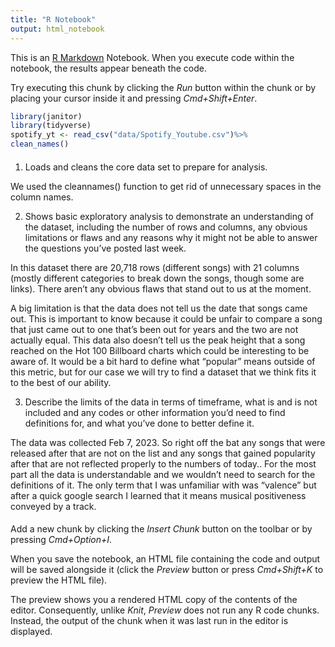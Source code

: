 ```yaml
---
title: "R Notebook"
output: html_notebook
---
```


This is an [R Markdown](http://rmarkdown.rstudio.com) Notebook. When you execute code within the notebook, the results appear beneath the code. 

Try executing this chunk by clicking the *Run* button within the chunk or by placing your cursor inside it and pressing *Cmd+Shift+Enter*. 

```r
library(janitor)
library(tidyverse)
spotify_yt <- read_csv("data/Spotify_Youtube.csv")%>%
clean_names()
```

####

1. Loads and cleans the core data set to prepare for analysis.

We used the cleannames() function to get rid of unnecessary spaces in the column names. 


 2. Shows basic exploratory analysis to demonstrate an understanding of the dataset, including the number of rows and columns, any obvious limitations or flaws and any reasons why it might not be able to answer the questions you've posted last week. 


In this dataset there are 20,718 rows (different songs) with 21 columns (mostly different categories to break down the songs, though some are links). There aren’t any obvious flaws that stand out to us at the moment. 

A big limitation is that the data does not tell us the date that songs came out. This is important to know because it could be unfair to compare a song that just came out to one that’s been out for years and the two are not actually equal. This data also doesn’t tell us the peak height that a song reached on the Hot 100 Billboard charts which could be interesting to be aware of. It would be a bit hard to define what “popular” means outside of this metric, but for our case we will try to find a dataset that we think fits it to the best of our ability. 

3. Describe the limits of the data in terms of timeframe, what is and is not included and any codes or other information you'd need to find definitions for, and what you've done to better define it.

The data was collected Feb 7, 2023. So right off the bat any songs that were released after that are not on the list and any songs that gained popularity after that are not reflected properly to the numbers of today.. For the most part all the data is understandable and we wouldn’t need to search for the definitions of it. The only term that I was unfamiliar with was “valence” but after a quick google search I learned that it means musical positiveness conveyed by a track.

####



Add a new chunk by clicking the *Insert Chunk* button on the toolbar or by pressing *Cmd+Option+I*.

When you save the notebook, an HTML file containing the code and output will be saved alongside it (click the *Preview* button or press *Cmd+Shift+K* to preview the HTML file). 

The preview shows you a rendered HTML copy of the contents of the editor. Consequently, unlike *Knit*, *Preview* does not run any R code chunks. Instead, the output of the chunk when it was last run in the editor is displayed.



